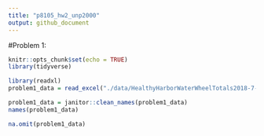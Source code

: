 ```yaml
---
title: "p8105_hw2_unp2000"
output: github_document
---
```

#Problem 1: 
```r
knitr::opts_chunk$set(echo = TRUE)
library(tidyverse)

library(readxl)
problem1_data = read_excel("./data/HealthyHarborWaterWheelTotals2018-7-28.xlsx", sheet = "Mr. Trash Wheel", range = "A2:N338")

problem1_data = janitor::clean_names(problem1_data)
names(problem1_data)

na.omit(problem1_data)
```
